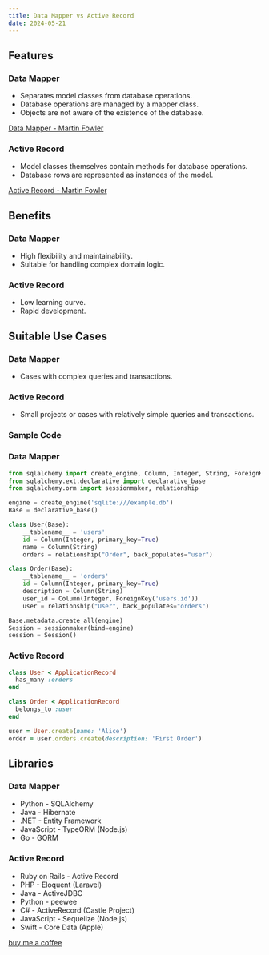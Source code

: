 ```yaml
---
title: Data Mapper vs Active Record
date: 2024-05-21
---
```


## Features

### Data Mapper

- Separates model classes from database operations.
- Database operations are managed by a mapper class.
- Objects are not aware of the existence of the database.

<p>
  <a href="https://martinfowler.com/eaaCatalog/dataMapper.html" target="_blank">
    Data Mapper - Martin Fowler
  </a>
</p>

### Active Record

- Model classes themselves contain methods for database operations.
- Database rows are represented as instances of the model.

<p>
  <a href="https://www.martinfowler.com/eaaCatalog/activeRecord.html" target="_blank">
    Active Record - Martin Fowler
  </a>
</p>

## Benefits

### Data Mapper

- High flexibility and maintainability.
- Suitable for handling complex domain logic.

### Active Record

- Low learning curve.
- Rapid development.

## Suitable Use Cases

### Data Mapper

- Cases with complex queries and transactions.

### Active Record

- Small projects or cases with relatively simple queries and transactions.

### Sample Code

### Data Mapper

```python:sample.py
from sqlalchemy import create_engine, Column, Integer, String, ForeignKey
from sqlalchemy.ext.declarative import declarative_base
from sqlalchemy.orm import sessionmaker, relationship

engine = create_engine('sqlite:///example.db')
Base = declarative_base()

class User(Base):
    __tablename__ = 'users'
    id = Column(Integer, primary_key=True)
    name = Column(String)
    orders = relationship("Order", back_populates="user")

class Order(Base):
    __tablename__ = 'orders'
    id = Column(Integer, primary_key=True)
    description = Column(String)
    user_id = Column(Integer, ForeignKey('users.id'))
    user = relationship("User", back_populates="orders")

Base.metadata.create_all(engine)
Session = sessionmaker(bind=engine)
session = Session()
```

### Active Record

```rb:sample.rb
class User < ApplicationRecord
  has_many :orders
end

class Order < ApplicationRecord
  belongs_to :user
end

user = User.create(name: 'Alice')
order = user.orders.create(description: 'First Order')
```

## Libraries

### Data Mapper

- Python - SQLAlchemy
- Java - Hibernate
- .NET - Entity Framework
- JavaScript - TypeORM (Node.js)
- Go - GORM

### Active Record

- Ruby on Rails - Active Record
- PHP - Eloquent (Laravel)
- Java - ActiveJDBC
- Python - peewee
- C# - ActiveRecord (Castle Project)
- JavaScript - Sequelize (Node.js)
- Swift - Core Data (Apple)

<p>
  <a href="https://www.buymeacoffee.com/yuyatoyoizumi" target="_blank">
    buy me a coffee
  </a>
</p>
